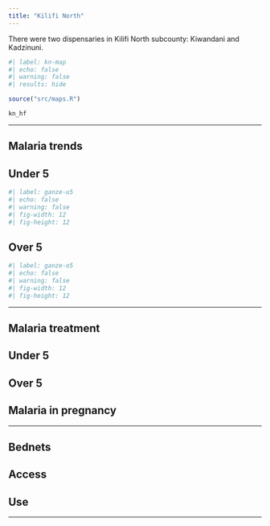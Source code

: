 ```yaml
---
title: "Kilifi North"
---
```


There were two dispensaries in Kilifi North subcounty: Kiwandani and Kadzinuni.

```r
#| label: kn-map
#| echo: false
#| warning: false
#| results: hide

source("src/maps.R")

kn_hf
```


------------------------------------------------------------------------

## Malaria trends
::: {.panel-tabset}

## Under 5

```r
#| label: ganze-u5
#| echo: false
#| warning: false
#| fig-width: 12
#| fig-height: 12

```

## Over 5

```r
#| label: ganze-o5
#| echo: false
#| warning: false
#| fig-width: 12
#| fig-height: 12


```

:::


------------------------------------------------------------------------


## Malaria treatment

::: {.panel-tabset}

## Under 5

## Over 5

## Malaria in pregnancy

:::

------------------------------------------------------------------------


## Bednets
::: {.panel-tabset}

## Access


## Use

:::

------------------------------------------------------------------------


